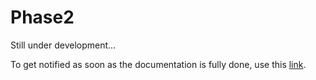 # Phase2
Still under development...

To get notified as soon as the documentation is fully done, use this
[link](https://cipherlogs.com/newsletter).

